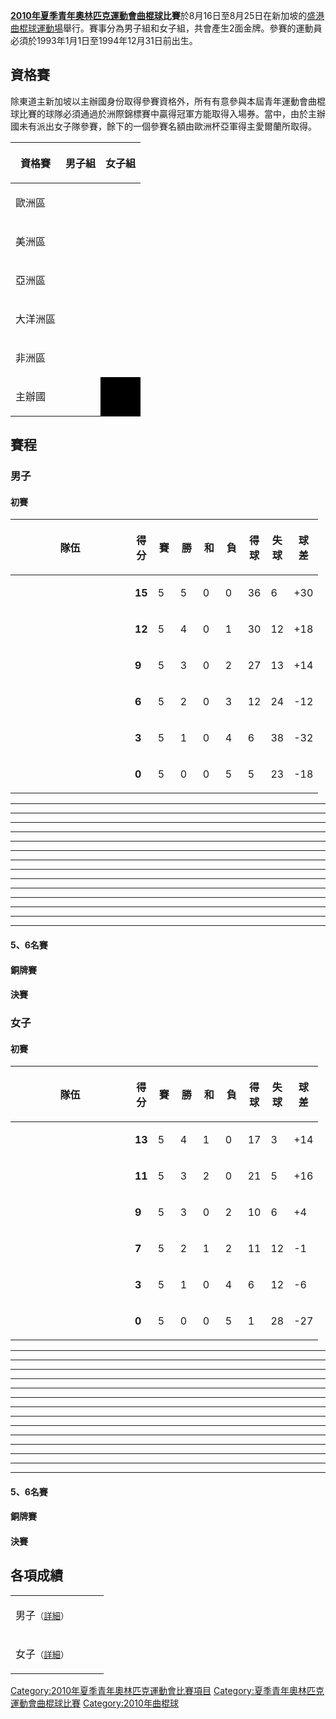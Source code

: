 {{noteTA|G1=Sports}}
'''[[2010年夏季青年奧林匹克運動會|2010年夏季青年奧林匹克運動會]][[曲棍球|曲棍球]]比賽'''於8月16日至8月25日在新加坡的[[盛港曲棍球運動場|盛港曲棍球運動場]]舉行。賽事分為男子組和女子組，共會產生2面金牌。參賽的運動員必須於1993年1月1日至1994年12月31日前出生。

== 資格賽 ==
除東道主新加坡以主辦國身份取得參賽資格外，所有有意參與本屆青年運動會曲棍球比賽的球隊必須通過於洲際錦標賽中贏得冠軍方能取得入場券。當中，由於主辦國未有派出女子隊參賽，餘下的一個參賽名額由歐洲杯亞軍得主愛爾蘭所取得。

{| class="wikitable"
|-
!資格賽
!男子組
!女子組
|-
|歐洲區
|{{BEL}}
|{{NET}} <br />{{IRL}}
|-
|美洲區
|{{CHI}}
|{{ARG}}
|-
|亞洲區
|{{PAK}}
|{{KOR}}
|-
|大洋洲區
|{{AUS}}
|{{NZL}}
|-
|非洲區
|{{GHA}}
|{{RSA}}
|-
|主辦國
|{{SIN}}
|style="background:#000000"|
|}

== 賽程 ==
=== 男子 ===
==== 初賽 ====
{| class=wikitable style="text-align:center"
!width=175|隊伍
!width=20|得分
!width=20|賽
!width=20|勝
!width=20|和
!width=20|負
!width=20|得球
!width=20|失球
!width=20|球差
|-
|align=left|{{AUS}}
|'''15'''||5||5||0||0||36||6||+30
|-
|align=left|{{PAK}}
|'''12'''||5||4||0||1||30||12||+18
|-
|align=left|{{BEL}}
|'''9'''||5||3||0||2||27||13||+14
|-
|align=left|{{GHA}}
|'''6'''||5||2||0||3||12||24||-12
|-
|align=left|{{CHI}}
|'''3'''||5||1||0||4||6||38||-32
|-
|align=left|{{SIN}}
|'''0'''||5||0||0||5||5||23||-18
|}

{{hockeybox|date=2010年8月17日|time=16:00 |team1={{PAK}} |score=6:3 |report= |team2={{GHA}} |goals1= |goals2= |umpires=}}
----
{{hockeybox|date=2010年8月17日|time=18:00 |team1={{BEL}} |score=9:0|report= |team2={{CHI}} |goals1= |goals2= |umpires=}}
----
{{hockeybox|date=2010年8月17日|time=20:30 |team1={{SIN}} |score=1:8 |report= |team2={{AUS}} |goals1= |goals2= |umpires=}}
----
{{hockeybox|date=2010年8月18日|time=16:30 |team1={{PAK}} |score=15:1 |report= |team2={{CHI}} |goals1= |goals2= |umpires=}}
----
{{hockeybox|date=2010年8月18日|time=18:30 |team1={{AUS}} |score=8:0 |report= |team2={{GHA}} |goals1= |goals2= |umpires=}}
----
{{hockeybox|date=2010年8月18日|time=20:30 |team1={{SIN}} |score=1:7 |report= |team2={{BEL}} |goals1= |goals2= |umpires=}}
----
{{hockeybox|date=2010年8月20日|time=16:00 |team1={{AUS}} |score=6:3 |report= |team2={{BEL}} |goals1= |goals2= |umpires=}}
----
{{hockeybox|date=2010年8月20日|time=18:30 |team1={{CHI}} |score=3:4 |report= |team2={{GHA}} |goals1= |goals2= |umpires=}}
----
{{hockeybox|date=2010年8月20日|time=20:30 |team1={{SIN}} |score=1:4 |report= |team2={{PAK}} |goals1= |goals2= |umpires=}}
----
{{hockeybox|date=2010年8月21日|time=16:30 |team1={{GHA}} |score=3:6 |report= |team2={{BEL}} |goals1= |goals2= |umpires=}}
----
{{hockeybox|date=2010年8月21日|time=18:30 |team1={{PAK}} |score=2:5 |report= |team2={{AUS}} |goals1= |goals2= |umpires=}}
----
{{hockeybox|date=2010年8月21日|time=20:30 |team1={{SIN}} |score=1:2 |report= |team2={{CHI}} |goals1= |goals2= |umpires=}}
----
{{hockeybox|date=2010年8月23日|time=16:00 |team1={{AUS}} |score=9:0 |report= |team2={{CHI}} |goals1= |goals2= |umpires=}}
----
{{hockeybox|date=2010年8月23日|time=18:00 |team1={{BEL}} |score=2:3 |report= |team2={{PAK}} |goals1= |goals2= |umpires=}}
----
{{hockeybox|date=2010年8月23日|time=20:00 |team1={{GHA}} |score=2:1 |report= |team2={{SIN}} |goals1= |goals2= |umpires=}}

==== 5、6名賽 ====
{{hockeybox|date=2010年8月25日|time=15:00 |team1={{CHI}} |score=1:6 |report= |team2={{SIN}} |goals1= |goals2= |umpires=}}
==== 銅牌賽 ====
{{hockeybox|date=2010年8月25日|time=17:30 |team1={{BEL}} |score=4:1 |report= |team2={{GHA}} |goals1= |goals2= |umpires=}}
==== 決賽 ====
{{hockeybox|date=2010年8月25日|time=20:00 |team1={{AUS}} |score=2:1 |report= |team2={{PAK}} |goals1= |goals2= |umpires=}}

=== 女子 ===
==== 初賽 ====
{| class=wikitable style="text-align:center"
!width=175|隊伍
!width=20|得分
!width=20|賽
!width=20|勝
!width=20|和
!width=20|負
!width=20|得球
!width=20|失球
!width=20|球差
|-
|align=left|{{ARG}}
|'''13'''||5||4||1||0||17||3||+14
|-
|align=left|{{NED}}
|'''11'''||5||3||2||0||21||5||+16
|-
|align=left|{{NZL}}
|'''9'''||5||3||0||2||10||6||+4
|-
|align=left|{{KOR}}
|'''7'''||5||2||1||2||11||12||-1
|-
|align=left|{{IRL}}
|'''3'''||5||1||0||4||6||12||-6
|-
|align=left|{{RSA}}
|'''0'''||5||0||0||5||1||28||-27
|}

{{hockeybox|date=2010年8月16日 |time=16:00 |team1={{NED}} |score=3:1 |report= |team2={{IRL}} |goals1= |goals2= |umpires=}}
----
{{hockeybox|date=2010年8月16日 |time=18:00 |team1={{ARG}} |score=7:0 |report= |team2={{RSA}} |goals1= |goals2= |umpires=}}
----
{{hockeybox|date=2010年8月16日 |time=20:00 |team1={{NZL}} |score=3:2 |report= |team2={{KOR}} |goals1= |goals2= |umpires=}}
----
{{hockeybox|date=2010年8月17日 |time=16:30 |team1={{NED}} |score=13:0 |report= |team2={{RSA}} |goals1= |goals2= |umpires=}}
----
{{hockeybox|date=2010年8月17日 |time=18:30 |team1={{IRL}} |score=2:3 |report= |team2={{NZL}} |goals1= |goals2= |umpires=}}
----
{{hockeybox|date=2010年8月17日 |time=20:00 |team1={{KOR}} |score=1:4 |report= |team2={{ARG}} |goals1= |goals2= |umpires=}}
----
{{hockeybox|date=2010年8月19日 |time=16:00 |team1={{KOR}} |score=3:1 |report= |team2={{RSA}} |goals1= |goals2= |umpires=}}
----
{{hockeybox|date=2010年8月19日 |time=18:00 |team1={{IRL}} |score=0:3 |report= |team2={{ARG}} | goals1= |goals2= |umpires=}}
----
{{hockeybox|date=2010年8月19日 |time=20:00 |team1={{NED}} |score=1:0 |report= |team2={{NZL}} |goals1= |goals2= |umpires=}}
----
{{hockeybox|date=2010年8月20日 |time=16:30 |team1={{KOR}} |score=3:2 |report= |team2={{IRL}} |goals1= |goals2= |umpires=}}
----
{{hockeybox|date=2010年8月20日 |time=18:00 |team1={{RSA}} |score=0:4 |report= |team2={{NZL}} |goals1= |goals2= |umpires=}}
----
{{hockeybox|date=2010年8月20日 |time=20:00 |team1={{ARG}} |score=2:2 |report= |team2={{NED}} |goals1= |goals2= |umpires=}}
----
{{hockeybox|date=2010年8月22日 |time=16:00 |team1={{NZL}} |score=0:1 |report= |team2={{ARG}} |goals1= |goals2= |umpires=}}
----
{{hockeybox|date=2010年8月22日 |time=18:00 |team1={{NED}} |score=2:2 |report= |team2={{KOR}} |goals1= |goals2= |umpires=}}
----
{{hockeybox|date=2010年8月22日 |time=20:00 |team1={{RSA}} |score=0:1 |report= |team2={{IRL}} |goals1= |goals2= |umpires=}}

==== 5、6名賽 ====
{{hockeybox|date=2010年8月24日 |time=15:00 |team1={{IRL}} |score=3:1 |report= |team2={{RSA}} |goals1= |goals2= |umpires=}}

==== 銅牌賽 ====
{{hockeybox|date=2010年8月24日 |time=17:30 |team1={{NZL}} |score=5:4 |report= |team2={{KOR}} |goals1= |goals2= |umpires=}}

==== 決賽 ====
{{hockeybox|date=2010年8月24日 |time=20:00 |team1={{ARG}} |score=1:2 |report= |team2={{NED}} |goals1= |goals2= |umpires=}}

== 各項成績 ==
{| {{MedalistTable|type=項目|columns=1|style=font-size:small;}}
|-
|男子<small>（[[2010年夏季奧林匹克青年運動會男子曲棍球比賽|詳細]]）</small>
| {{AUS}}
| {{PAK}}
| {{BEL}}
|-
|女子<small>（[[2010年夏季奧林匹克青年運動會女子曲棍球比賽|詳細]]）</small>
|{{NED}} 
|{{ARG}}
|{{NZL}} 
|}
{{2010年夏季青年奧林匹克運動會項目}}
{{青年奧林匹克運動會曲棍球比賽}}

[[Category:2010年夏季青年奧林匹克運動會比賽項目|Category:2010年夏季青年奧林匹克運動會比賽項目]]
[[Category:夏季青年奧林匹克運動會曲棍球比賽|Category:夏季青年奧林匹克運動會曲棍球比賽]]
[[Category:2010年曲棍球|Category:2010年曲棍球]]